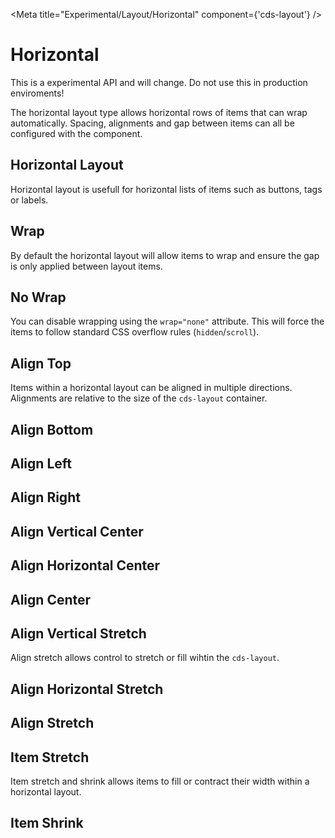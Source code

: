 
<Meta title="Experimental/Layout/Horizontal" component={'cds-layout'} />

# Horizontal

<cds-alert status="danger" closable="false">
  <cds-alert-content>This is a experimental API and will change. Do not use this in production enviroments!</cds-alert-content>
</cds-alert>
<br />

The horizontal layout type allows horizontal rows of items that can wrap automatically.
Spacing, alignments and gap between items can all be configured with the component.

## Horizontal Layout

Horizontal layout is usefull for horizontal lists of items such as buttons,
tags or labels.

<Preview>
  <Story id="experimental-layout-stories--horizontal-layout" />
</Preview>

## Wrap

By default the horizontal layout will allow items to wrap and ensure the gap
is only applied between layout items.

<Preview>
  <Story id="experimental-layout-stories--horizontal-layout-wrap" />
</Preview>

## No Wrap

You can disable wrapping using the `wrap="none"` attribute. This will force
the items to follow standard CSS overflow rules (`hidden`/`scroll`).

<Preview>
  <Story id="experimental-layout-stories--horizontal-layout-no-wrap" />
</Preview>

## Align Top

Items within a horizontal layout can be aligned in multiple directions.
Alignments are relative to the size of the `cds-layout` container.

<Preview>
  <Story id="experimental-layout-stories--horizontal-layout-align-top" />
</Preview>

## Align Bottom
<Preview>
  <Story id="experimental-layout-stories--horizontal-layout-align-bottom" />
</Preview>

## Align Left
<Preview>
  <Story id="experimental-layout-stories--horizontal-layout-align-left" />
</Preview>

## Align Right
<Preview>
  <Story id="experimental-layout-stories--horizontal-layout-align-right" />
</Preview>

## Align Vertical Center
<Preview>
  <Story id="experimental-layout-stories--horizontal-layout-align-vertical-center" />
</Preview>

## Align Horizontal Center
<Preview>
  <Story id="experimental-layout-stories--horizontal-layout-align-horizontal-center" />
</Preview>

## Align Center
<Preview>
  <Story id="experimental-layout-stories--horizontal-layout-align-center" />
</Preview>

## Align Vertical Stretch

Align stretch allows control to stretch or fill wihtin the `cds-layout`.

<Preview>
  <Story id="experimental-layout-stories--horizontal-layout-align-vertical-stretch" />
</Preview>

## Align Horizontal Stretch
<Preview>
  <Story id="experimental-layout-stories--horizontal-layout-align-horizontal-stretch" />
</Preview>

## Align Stretch
<Preview>
  <Story id="experimental-layout-stories--horizontal-layout-align-stretch" />
</Preview>

## Item Stretch

Item stretch and shrink allows items to fill or contract their width within
a horizontal layout.

<Preview>
  <Story id="experimental-layout-stories--horizontal-layout-item-stretch" />
</Preview>

## Item Shrink
<Preview>
  <Story id="experimental-layout-stories--horizontal-layout-item-shrink" />
</Preview>

